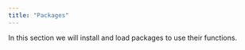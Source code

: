 ---
title: "Packages"
---

In this section we will install and load packages to use their functions.
